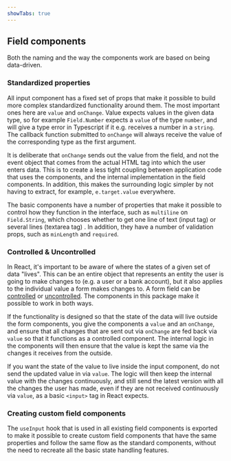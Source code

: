 ```yaml
---
showTabs: true
---
```


## Field components

Both the naming and the way the components work are based on being data-driven.

### Standardized properties

All input component has a fixed set of props that make it possible to build more complex standardized functionality around them. The most important ones here are `value` and `onChange`. Value expects values in the given data type, so for example `Field.Number` expects a `value` of the type `number`, and will give a type error in Typescript if it e.g. receives a number in a `string`. The callback function submitted to `onChange` will always receive the value of the corresponding type as the first argument.

It is deliberate that `onChange` sends out the value from the field, and not the event object that comes from the actual HTML tag into which the user enters data. This is to create a less tight coupling between application code that uses the components, and the internal implementation in the field components. In addition, this makes the surrounding logic simpler by not having to extract, for example, `e.target.value` everywhere.

The basic components have a number of properties that make it possible to control how they function in the interface, such as `multiline` on `Field.String`, which chooses whether to get one line of text (input tag) or several lines (textarea tag) . In addition, they have a number of validation props, such as `minLength` and `required`.

### Controlled & Uncontrolled

In React, it's important to be aware of where the states of a given set of data "lives". This can be an entire object that represents an entity the user is going to make changes to (e.g. a user or a bank account), but it also applies to the individual value a form makes changes to. A form field can be [controlled](https://reactjs.org/docs/forms.html#controlled-components) or [uncontrolled](https://reactjs.org/docs/uncontrolled-components.html). The components in this package make it possible to work in both ways.

If the functionality is designed so that the state of the data will live outside the form components, you give the components a `value` and an `onChange`, and ensure that all changes that are sent out via `onChange` are fed back via `value` so that it functions as a controlled component. The internal logic in the components will then ensure that the value is kept the same via the changes it receives from the outside.

If you want the state of the value to live inside the input component, do not send the updated value in via `value`. The logic will then keep the internal value with the changes continuously, and still send the latest version with all the changes the user has made, even if they are not received continuously via `value`, as a basic `<input>` tag in React expects.

### Creating custom field components

The `useInput` hook that is used in all existing field components is exported to make it possible to create custom field components that have the same properties and follow the same flow as the standard components, without the need to recreate all the basic state handling features.
